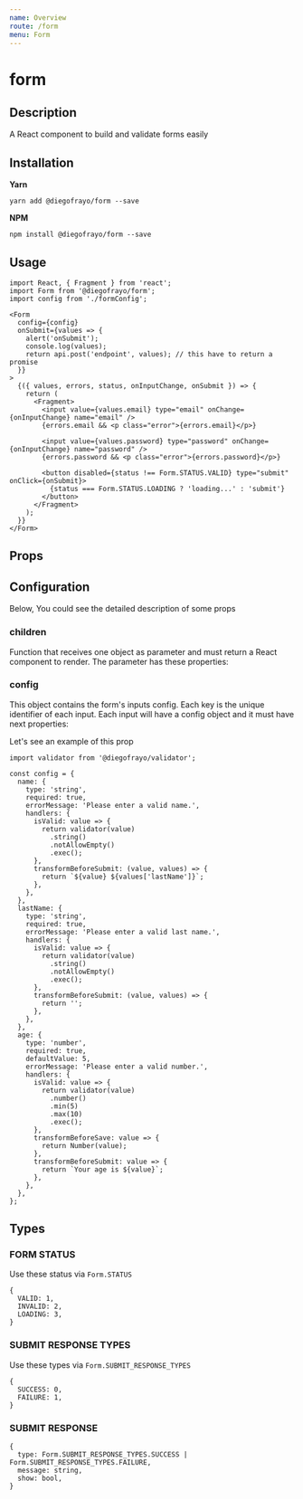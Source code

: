 ```yaml
---
name: Overview
route: /form
menu: Form
---
```





# form

## Description

A React component to build and validate forms easily



## Installation

**Yarn**
```
yarn add @diegofrayo/form --save
```

**NPM**
```
npm install @diegofrayo/form --save
```



## Usage

```
import React, { Fragment } from 'react';
import Form from '@diegofrayo/form';
import config from './formConfig';

<Form
  config={config}
  onSubmit={values => {
    alert('onSubmit');
    console.log(values);
    return api.post('endpoint', values); // this have to return a promise
  }}
>
  {({ values, errors, status, onInputChange, onSubmit }) => {
    return (
      <Fragment>
        <input value={values.email} type="email" onChange={onInputChange} name="email" />
        {errors.email && <p class="error">{errors.email}</p>}

        <input value={values.password} type="password" onChange={onInputChange} name="password" />
        {errors.password && <p class="error">{errors.password}</p>}

        <button disabled={status !== Form.STATUS.VALID} type="submit" onClick={onSubmit}>
          {status === Form.STATUS.LOADING ? 'loading...' : 'submit'}
        </button>
      </Fragment>
    );
  }}
</Form>
```



## Props

<PropsTable component={Form} propsDescription={propsDescription} />



## Configuration

Below, You could see the detailed description of some props



### children

Function that receives one object as parameter and must return a React component to render. The parameter has these properties:

<Markdown md={MD.children} />


### config

This object contains the form's inputs config. Each key is the unique identifier of each input. Each input will have a config object and it must have next properties:

<Markdown md={MD.config} />

Let's see an example of this prop

```
import validator from '@diegofrayo/validator';

const config = {
  name: {
    type: 'string',
    required: true,
    errorMessage: 'Please enter a valid name.',
    handlers: {
      isValid: value => {
        return validator(value)
          .string()
          .notAllowEmpty()
          .exec();
      },
      transformBeforeSubmit: (value, values) => {
        return `${value} ${values['lastName']}`;
      },
    },
  },
  lastName: {
    type: 'string',
    required: true,
    errorMessage: 'Please enter a valid last name.',
    handlers: {
      isValid: value => {
        return validator(value)
          .string()
          .notAllowEmpty()
          .exec();
      },
      transformBeforeSubmit: (value, values) => {
        return '';
      },
    },
  },
  age: {
    type: 'number',
    required: true,
    defaultValue: 5,
    errorMessage: 'Please enter a valid number.',
    handlers: {
      isValid: value => {
        return validator(value)
          .number()
          .min(5)
          .max(10)
          .exec();
      },
      transformBeforeSave: value => {
        return Number(value);
      },
      transformBeforeSubmit: value => {
        return `Your age is ${value}`;
      },
    },
  },
};
```



## Types

### FORM STATUS

Use these status via `Form.STATUS`

```
{
  VALID: 1,
  INVALID: 2,
  LOADING: 3,
}
```


### SUBMIT RESPONSE TYPES

Use these types via `Form.SUBMIT_RESPONSE_TYPES`

```
{
  SUCCESS: 0,
  FAILURE: 1,
}
```


### SUBMIT RESPONSE

```
{
  type: Form.SUBMIT_RESPONSE_TYPES.SUCCESS | Form.SUBMIT_RESPONSE_TYPES.FAILURE,
  message: string,
  show: bool,
}
```
